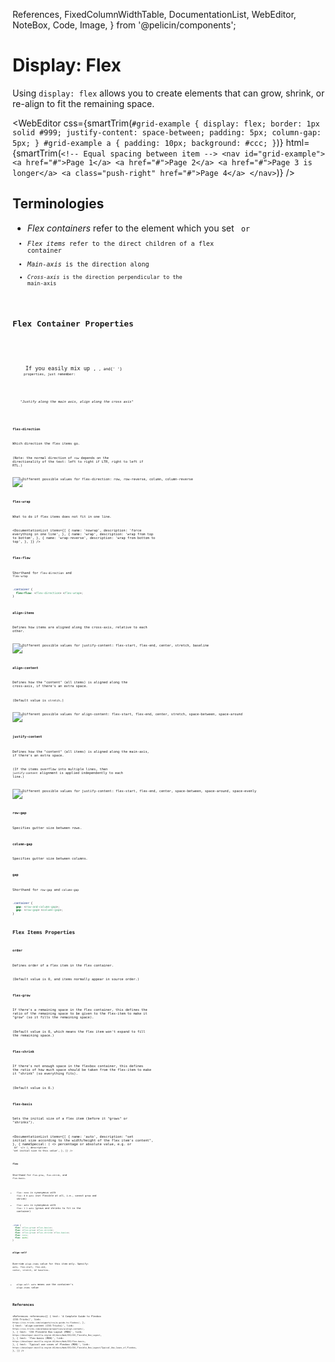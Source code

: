   References,
  FixedColumnWidthTable,
  DocumentationList,
  WebEditor,
  NoteBox,
  Code,
  Image,
} from '@pelicin/components';

<MetadataConfigurer title="Display: Flex" dateCreated="2021-02-25" />

# Display: Flex

Using `display: flex` allows you to create elements that can grow, shrink, or re-align to fit the remaining space.

<WebEditor
  css={smartTrim(`
    #grid-example {
      display: flex;
      border: 1px solid #999;
      justify-content: space-between;
      padding: 5px;
      column-gap: 5px;
    }
    #grid-example a {
      padding: 10px;
      background: #ccc;
    }
  `)}
  html={smartTrim(`
    <!-- Equal spacing between item -->
    <nav id="grid-example">
      <a href="#">Page 1</a>
      <a href="#">Page 2</a>
      <a href="#">Page 3 is longer</a>
      <a class="push-right" href="#">Page 4</a>
    </nav>
  `)}
/>

## Terminologies

- <dfn>Flex containers</dfn> refer to the element which you set <Code str="display: flex" /> or <Code str="display: inline-flex" />
- <dfn>Flex items</dfn> refer to the direct children of a flex container
- <dfn>Main-axis</dfn> is the direction along <Code str="flex-direction" />
- <dfn>Cross-axis</dfn> is the direction perpendicular to the main-axis

## Flex Container Properties

<NoteBox type="info" title="Tip!">
  <p>
    If you easily mix up <Code str="justify-content" />, <Code str="align-content" />, and{' '}
    <Code str="align-items" /> properties, just remember:
  </p>
  <p>
    <em>"Justify along the main axis, align along the cross axis"</em>
  </p>
</NoteBox>

### `flex-direction`

Which direction the flex items go.

(Note: the normal direction of `row` depends on the directionality of the text: left to right if LTR, right to left if RTL.)

<Image
  path="/res/web/css/flex-direction.png"
  alt="Different possible values for flex-direction: row, row-reverse, column, column-reverse"
/>

### `flex-wrap`

What to do if flex items does not fit in one line.

<DocumentationList
  items={[
    {
      name: 'nowrap',
      description: 'force everything in one line',
    },
    {
      name: 'wrap',
      description: 'wrap from top to bottom',
    },
    {
      name: 'wrap-reverse',
      description: 'wrap from bottom to top',
    },
  ]}
/>

### `flex-flow`

Shorthand for `flex-direction` and `flex-wrap`

```css
.container {
  flex-flow: <flex-direction> <flex-wrap>;
}
```

### `align-items`

Defines how items are aligned along the cross-axis, relative to each other.

<Image
  path="/res/web/css/flex-align-items.png"
  alt="Different possible values for justify-content: flex-start, flex-end, center, stretch, baseline"
/>

### `align-content`

Defines how the "content" (all items) is aligned along the cross-axis, if there's an extra space.

(Default value is `stretch`.)

<Image
  path="/res/web/css/flex-align-content.png"
  alt="Different possible values for align-content: flex-start, flex-end, center, stretch, space-between, space-around"
/>

### `justify-content`

Defines how the "content" (all items) is aligned along the main-axis, if there's an extra space.

(If the items overflow into multiple lines, then `justify-content` alignment is applied independently to each line.)

<Image
  path="/res/web/css/flex-justify-content.png"
  alt="Different possible values for justify-content: flex-start, flex-end, center, space-between, space-around, space-evenly"
/>

### `row-gap`

Specifies gutter size between rows.

### `column-gap`

Specifies gutter size between columns.

### `gap`

Shorthand for `row-gap` and `column-gap`

```css
.container {
  gap: <row-and-column-gap>;
  gap: <row-gap> <column-gap>;
}
```

## Flex Items Properties

### `order`

Defines order of a flex item in the flex container.

(Default value is 0, and items normally appear in source order.)

### `flex-grow`

If there's a remaining space in the flex container, this defines the ratio of the remaining space to be given to the flex-item to make it "grow" (so it fills the remaining space).

(Default value is 0, which means the flex item won't expand to fill the remaining space.)

### `flex-shrink`

If there's not enough space in the flexbox container, this defines the ratio of how much space should be taken from the flex-item to make it "shrink" (so everything fits).

(Default value is 0.)

### `flex-basis`

Sets the initial size of a flex item (before it "grows" or "shrinks").

<DocumentationList
  items={[
    {
      name: 'auto',
      description: "set initial size according to the width/height of the flex item's content",
    },
    {
      nameSpecial: (
        <>
          percentage or absolute value, e.g. or <Code str="20%" /> or <Code str="100px" />
        </>
      ),
      description: 'set initial size to this value',
    },
  ]}
/>

### `flex`

Shorthand for `flex-grow`, `flex-shrink`, and `flex-basis`.

- `flex: none` is synonymous with `flex: 0 0 auto` (not flexible at all, i.e., cannot grow and shrink)
- `flex: auto` is synonymous with `flex: 1 1 auto` (grows and shrinks to fit in the container)

```css
.item {
  flex: <flex-grow> <flex-basis>;
  flex: <flex-grow> <flex-shrink>;
  flex: <flex-grow> <flex-shrink> <flex-basis>;
  flex: none;
  flex: auto;
}
```

### `align-self`

Override `align-items` value for this item only. Specify: `auto`, `flex-start`, `flex-end`, `center`, `stretch`, or `baseline`.

- `align-self: auto` means use the container's `align-items` value

## References

<References
  references={[
    {
      text: 'A Complete Guide to Flexbox (CSS-Tricks)',
      link: `https://css-tricks.com/snippets/css/a-guide-to-flexbox/`,
    },
    {
      text: 'align-content (CSS-Tricks)',
      link: `https://css-tricks.com/almanac/properties/a/align-content/`,
    },
    {
      text: 'CSS Flexible Box Layout (MDN)',
      link: `https://developer.mozilla.org/en-US/docs/Web/CSS/CSS_Flexible_Box_Layout`,
    },
    {
      text: 'flex-basis (MDN)',
      link: `https://developer.mozilla.org/en-US/docs/Web/CSS/flex-basis`,
    },
    {
      text: 'Typical use cases of Flexbox (MDN)',
      link: `https://developer.mozilla.org/en-US/docs/Web/CSS/CSS_Flexible_Box_Layout/Typical_Use_Cases_of_Flexbox`,
    },
  ]}
/>
